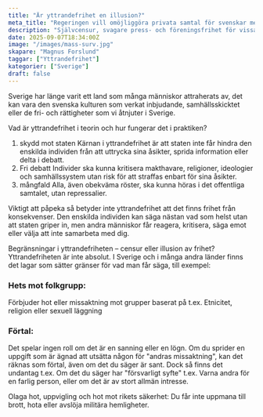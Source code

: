 ```yaml
---
title: "Är yttrandefrihet en illusion?"
meta_title: "Regeringen vill omöjliggöra privata samtal för svenskar med införandet av en bakdörrslag"
description: "Självcensur, svagare press- och föreningsfrihet för vissa grupper."
date: 2025-09-07T18:34:00Z
image: "/images/mass-surv.jpg"
skapare: "Magnus Forslund"
taggar: ["Yttrandefrihet"]
kategorier: ["Sverige"]
draft: false
---
```


Sverige har länge varit ett land som många människor attraherats av, det kan vara den svenska kulturen som verkat inbjudande, samhällsskicktet eller de fri- och rättigheter som vi åtnjuter i Sverige.

Vad är yttrandefrihet i teorin och hur fungerar det i praktiken?
1. skydd mot staten
Kärnan i yttrandefrihet är att staten inte får hindra den enskilda individen från att uttrycka sina åsikter, sprida information eller delta i debatt.
2. Fri debatt
Individer ska kunna kritisera makthavare, religioner, ideologier och samhällssystem utan risk för att straffas enbart för sina åsikter.
3. mångfald
Alla, även obekväma röster, ska kunna höras i det offentliga samtalet, utan repressalier.

Viktigt att påpeka så betyder inte yttrandefrihet att det finns frihet från konsekvenser. Den enskilda individen kan säga nästan vad som helst utan att staten griper in, men andra människor får reagera, kritisera, säga emot eller välja att inte samarbeta med dig.

Begränsningar i yttrandefriheten – censur eller illusion av frihet?
Yttrandefriheten är inte absolut. I Sverige och i många andra länder finns det lagar som sätter gränser för vad man får säga, till exempel:

### Hets mot folkgrupp:
Förbjuder hot eller missaktning mot grupper baserat på t.ex. Etnicitet, religion eller sexuell läggning

### Förtal:
Det spelar ingen roll om det är en sanning eller en lögn. Om du sprider en uppgift som är ägnad att utsätta någon för "andras missaktning", kan det räknas som förtal, även om det du säger är sant. Dock så finns det undantag t.ex. Om det du säger har "försvarligt syfte" t.ex. Varna andra för en farlig person, eller om det är av stort allmän intresse.

Olaga hot, uppvigling och hot mot rikets säkerhet:
Du får inte uppmana till brott, hota eller avslöja militära hemligheter.

